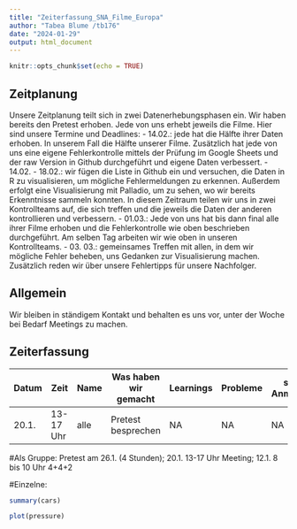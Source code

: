 ---
title: "Zeiterfassung_SNA_Filme_Europa"
author: "Tabea Blume /tb176"
date: "2024-01-29"
output: html_document
---

```{r setup, include=FALSE}
knitr::opts_chunk$set(echo = TRUE)
```

## Zeitplanung
Unsere Zeitplanung teilt sich in zwei Datenerhebungsphasen ein. Wir haben bereits den Pretest erhoben.
Jede von uns erhebt jeweils die Filme.
Hier sind unsere Termine und Deadlines:
- 14.02.: jede hat die Hälfte ihrer Daten erhoben. In unserem Fall die Hälfte unserer Filme. Zusätzlich hat jede von uns eine eigene Fehlerkontrolle mittels der Prüfung im Google Sheets und der raw Version in Github durchgeführt und eigene Daten verbessert.
- 14.02. - 18.02.: wir fügen die Liste in Github ein und versuchen, die Daten in R zu visualisieren, um mögliche Fehlermeldungen zu erkennen. Außerdem erfolgt eine Visualisierung mit Palladio, um zu sehen, wo wir bereits Erkenntnisse sammeln konnten.
In diesem Zeitraum teilen wir uns in zwei Kontrollteams auf, die sich treffen und die jeweils die Daten der anderen kontrollieren und verbessern. 
- 01.03.: Jede von uns hat bis dann final alle ihrer Filme erhoben und die Fehlerkontrolle wie oben beschrieben durchgeführt. Am selben Tag arbeiten wir wie oben in unseren Kontrollteams. 
- 03. 03.: gemeinsames Treffen mit allen, in dem wir mögliche Fehler beheben, uns Gedanken zur Visualisierung machen. Zusätzlich reden wir über unsere Fehlertipps für unsere Nachfolger. 

## Allgemein
Wir bleiben in ständigem Kontakt und behalten es uns vor, unter der Woche bei Bedarf Meetings zu machen. 

## Zeiterfassung


| Datum | Zeit | Name | Was haben wir gemacht | Learnings | Probleme | sonstige Anmerkungen |
| ----- | ---- | ---- | --------------------- | --------- | -------- | -------------------- |
| 20.1. | 13-17 Uhr | alle | Pretest besprechen | NA | NA | NA |



#Als Gruppe: Pretest am 26.1. (4 Stunden); 20.1. 13-17 Uhr Meeting; 12.1. 8 bis 10 Uhr
4+4+2

#Einzelne:


```{r cars}
summary(cars)
```



```{r pressure, echo=FALSE}
plot(pressure)
```


